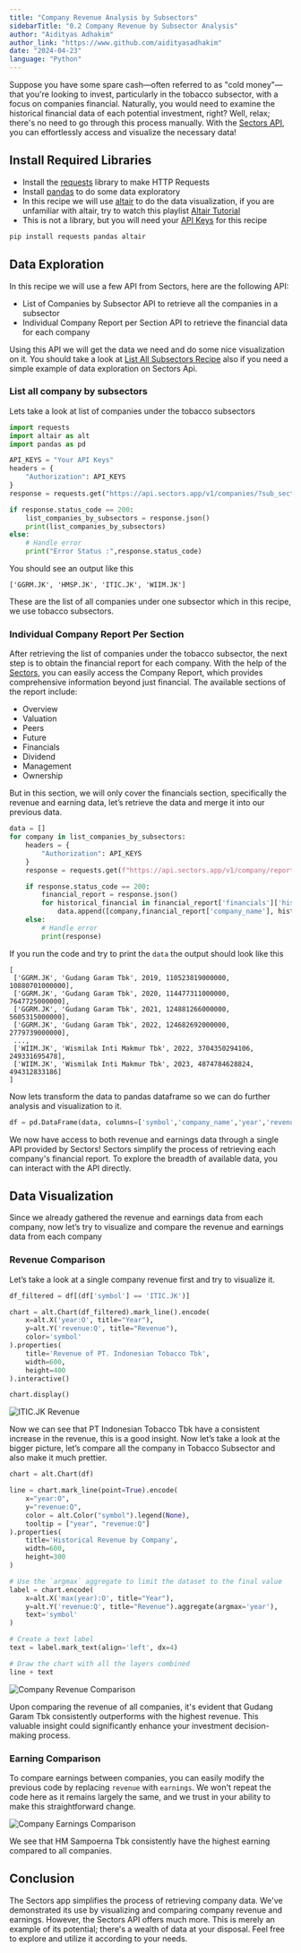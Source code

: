 ```yaml
---
title: "Company Revenue Analysis by Subsectors"
sidebarTitle: "0.2 Company Revenue by Subsector Analysis"
author: "Aidityas Adhakim"
author_link: "https://www.github.com/aidityasadhakim"
date: "2024-04-23"
language: "Python"
---
```


Suppose you have some spare cash—often referred to as "cold money"—that you're looking to invest, particularly in the tobacco subsector, with a focus on companies financial. Naturally, you would need to examine the historical financial data of each potential investment, right? Well, relax; there's no need to go through this process manually. With the [Sectors API](https://sectors.app/api), you can effortlessly access and visualize the necessary data!

## Install Required Libraries

- Install the [requests](https://requests.readthedocs.io/en/latest/) library to make HTTP Requests
- Install [pandas](https://pypi.org/project/pandas/) to do some data exploratory
- In this recipe we will use [altair](https://pypi.org/project/matplotlib/) to do the data visualization, if you are unfamiliar with altair, try to watch this playlist [Altair Tutorial](https://youtube.com/playlist?list=PLXsFtK46HZxXBddVC0FqmbGdlvbDbaqzx&si=cWtD0cFtwKg0b75v)
- This is not a library, but you will need your [API Keys](https://www.subsectors.app/api) for this recipe

```python
pip install requests pandas altair
```

## Data Exploration

In this recipe we will use a few API from Sectors, here are the following API:

- List of Companies by Subsector API to retrieve all the companies in a subsector
- Individual Company Report per Section API to retrieve the financial data for each company

Using this API we will get the data we need and do some nice visualization on it. You should take a look at [List All Subsectors Recipe](./01_list_all_subsectors.md) also if you need a simple example of data exploration on Sectors Api.

### List all company by subsectors

Lets take a look at list of companies under the tobacco subsectors

```python
import requests
import altair as alt
import pandas as pd

API_KEYS = "Your API Keys"
headers = {
    "Authorization": API_KEYS
}
response = requests.get("https://api.sectors.app/v1/companies/?sub_sector=tobacco", headers = headers)

if response.status_code == 200:
    list_companies_by_subsectors = response.json()
    print(list_companies_by_subsectors)
else:
    # Handle error
    print("Error Status :",response.status_code)
```

You should see an output like this

```
['GGRM.JK', 'HMSP.JK', 'ITIC.JK', 'WIIM.JK']
```

These are the list of all companies under one subsector which in this recipe, we use tobacco subsectors.

### Individual Company Report Per Section

After retrieving the list of companies under the tobacco subsector, the next step is to obtain the financial report for each company. With the help of the [Sectors](sectors.app), you can easily access the Company Report, which provides comprehensive information beyond just financial. The available sections of the report include:

- Overview
- Valuation
- Peers
- Future
- Financials
- Dividend
- Management
- Ownership

But in this section, we will only cover the financials section, specifically the revenue and earning data, let’s retrieve the data and merge it into our previous data.

```python
data = []
for company in list_companies_by_subsectors:
    headers = {
        "Authorization": API_KEYS
    }
    response = requests.get(f"https://api.sectors.app/v1/company/report/{company}/?sections=financials", headers = headers)

    if response.status_code == 200:
        financial_report = response.json()
        for historical_financial in financial_report['financials']['historical_financials']:
            data.append([company,financial_report['company_name'], historical_financial['year'], historical_financial['revenue'], historical_financial['earnings']])
    else:
        # Handle error
        print(response)
```

If you run the code and try to print the `data` the output should look like this

```
[
 ['GGRM.JK', 'Gudang Garam Tbk', 2019, 110523819000000, 10880701000000],
 ['GGRM.JK', 'Gudang Garam Tbk', 2020, 114477311000000, 7647725000000],
 ['GGRM.JK', 'Gudang Garam Tbk', 2021, 124881266000000, 5605315000000],
 ['GGRM.JK', 'Gudang Garam Tbk', 2022, 124682692000000, 2779739000000],
 ...,
 ['WIIM.JK', 'Wismilak Inti Makmur Tbk', 2022, 3704350294106, 249331695478],
 ['WIIM.JK', 'Wismilak Inti Makmur Tbk', 2023, 4874784628824, 494312833186]
]
```

Now lets transform the data to pandas dataframe so we can do further analysis and visualization to it.

```python
df = pd.DataFrame(data, columns=['symbol','company_name','year','revenue','earnings'])
```

We now have access to both revenue and earnings data through a single API provided by Sectors! Sectors simplify the process of retrieving each company's financial report. To explore the breadth of available data, you can interact with the API directly.

## Data Visualization

Since we already gathered the revenue and earnings data from each company, now let’s try to visualize and compare the revenue and earnings data from each company

### Revenue Comparison

Let’s take a look at a single company revenue first and try to visualize it.

```python
df_filtered = df[(df['symbol'] == 'ITIC.JK')]

chart = alt.Chart(df_filtered).mark_line().encode(
    x=alt.X('year:O', title="Year"),
    y=alt.Y('revenue:Q', title="Revenue"),
    color='symbol'
).properties(
    title='Revenue of PT. Indonesian Tobacco Tbk',
    width=600,
    height=400
).interactive()

chart.display()
```

![ITIC.JK Revenue](/recipes/quick-start-in-python/images/ITIC_JK_Revenue.png)

Now we can see that PT Indonesian Tobacco Tbk have a consistent increase in the revenue, this is a good insight. Now let’s take a look at the bigger picture, let’s compare all the company in Tobacco Subsector and also make it much prettier.

```python
chart = alt.Chart(df)

line = chart.mark_line(point=True).encode(
    x="year:O",
    y="revenue:Q",
    color = alt.Color("symbol").legend(None),
    tooltip = ["year", "revenue:Q"]
).properties(
    title='Historical Revenue by Company',
    width=600,
    height=300
)

# Use the `argmax` aggregate to limit the dataset to the final value
label = chart.encode(
    x=alt.X('max(year):O', title="Year"),
    y=alt.Y('revenue:Q', title="Revenue").aggregate(argmax='year'),
    text='symbol'
)

# Create a text label
text = label.mark_text(align='left', dx=4)

# Draw the chart with all the layers combined
line + text
```

![Company Revenue Comparison](/recipes/quick-start-in-python/images/company_revenue_comparison.png)

Upon comparing the revenue of all companies, it's evident that Gudang Garam Tbk consistently outperforms with the highest revenue. This valuable insight could significantly enhance your investment decision-making process.

### Earning Comparison

To compare earnings between companies, you can easily modify the previous code by replacing `revenue` with `earnings`. We won't repeat the code here as it remains largely the same, and we trust in your ability to make this straightforward change.

![Company Earnings Comparison](/recipes/quick-start-in-python/images/company_earnings_comparison.png)

We see that HM Sampoerna Tbk consistently have the highest earning compared to all companies.

## Conclusion

The Sectors app simplifies the process of retrieving company data. We've demonstrated its use by visualizing and comparing company revenue and earnings. However, the Sectors API offers much more. This is merely an example of its potential; there's a wealth of data at your disposal. Feel free to explore and utilize it according to your needs.
